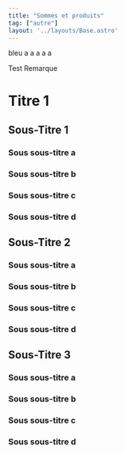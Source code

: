 ```yaml
---
title: "Sommes et produits"
tag: ["autre"]
layout: '../layouts/Base.astro'
---
```




<Graph></Graph>

<Exercice>bleu</Exercice>
<Hideable type="demonstration"></Hideable>
<Item type="proposition">a</Item>
<Item type="theoreme">a</Item>
<Item type="corolaire">a</Item>
<Item type="definition">a</Item>
<Item type='methode' titre='a'>a</Item>

<Remarque>
Test Remarque
</Remarque>

# Titre 1

## Sous-Titre 1

### Sous sous-titre a

### Sous sous-titre b

### Sous sous-titre c

### Sous sous-titre d



## Sous-Titre 2

### Sous sous-titre a

### Sous sous-titre b

### Sous sous-titre c

### Sous sous-titre d



## Sous-Titre 3

### Sous sous-titre a

### Sous sous-titre b

### Sous sous-titre c

### Sous sous-titre d
